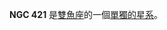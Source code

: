 {{NGCInfoBox|NGCID=NGC 421|發現者=弗里德里希·威廉·赫歇爾|發現日期=1784年9月12日|其他編號=|曆元=J2000.0|赤經=1時12分14.4秒
|赤緯=32°7'25"|星座=雙魚座|星體=單獨的星系|星等=|表面亮度=|藍等=}}

'''NGC 421''' 是[[雙魚座|雙魚座]]的一個[[單獨的星系|單獨的星系]]。

{{NGCReference|421}}
{{Catalogs|NGC=421}}

{{Galaxy-stub}}